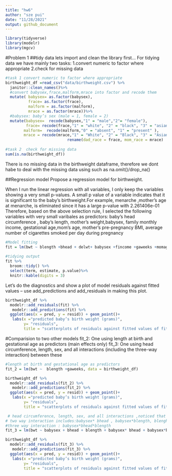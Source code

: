 ```yaml
---
title: "hw6"
author: "sze pui"
date: "11/28/2021"
output: github_document
---
```

```r
library(tidyverse)
library(modelr)
library(mgcv)
```

#Problem 1
##tidy data
lets import and clean the library first...
For  tidying data we have mainly two tasks: 
1.convert numeric to factor where appropriate
2.check for missing data

```r
#task 1 convert numeric to factor where appropriate
birthweight_df =read_csv("data/birthweight.csv") %>% 
  janitor::clean_names()%>% 
  #convert babysex,frace,malform,mrace into factor and recode them 
  mutate( babysex= as.factor(babysex),
          frace= as.factor(frace),
          malform = as.factor(malform),
          mrace = as.factor(mrace))%>% 
  #babysex: baby’s sex (male = 1, female = 2)
  mutate(babysex=  recode(babysex,"1" = "male","2"= "female"),
         frace= recode(frace,"1" = "white", "2" = "black", "3" = "asian", "4" = "puerto rican", "8" = "other", "9" = "unknown"),
        malform=  recode(malform,"0" = "absent", "1" = "present" ),
        mrace = recode(mrace,"1" = "White", "2" = "Black", "3" = "Asian", "4" = "Puerto Rican", "8" = "Other")) %>% 
                           rename(dad_race = frace, mom_race = mrace)
  
#task 2  check for missing data
sum(is.na(birthweight_df))
```
There is no missing data in the birthweight dataframe, therefore we dont habe to deal with the missing data using such as na.omit()/drop_na()

##Regression model
Propose a regression model for birthweight.

When I run the linear regression with all variables, I only keep the variables showing a very small p-values. A small p value of a variable indicates that it is significant to the baby's birthweight.For example, menarche ,mother’s age at menarche, is eliminated since it has a large p-value with 2.261406e-01	
Therefore, based on the above selection rule, I selected the following variables with very small varibales as predictors: baby’s head circumference , baby’s length, mother’s weight,babysex, family monthly income, gestational age,mom's age,  mother’s pre-pregnancy BMI, average number of cigarettes smoked per day during pregnancy
```r
#Model fitting
fit = lm(bwt ~ blength +bhead + delwt+ babysex +fincome +gaweeks +momage +ppbmi +smoken , data = birthweight_df) 
 
#tidying output 
fit %>% 
  broom::tidy() %>% 
  select(term, estimate, p.value)%>% 
  knitr::kable(digits = 3)


```
Let's do the diagnostics and show a plot of model residuals against fitted values – use add_predictions and add_residuals in making this plot.
```r
birthweight_df %>% 
  modelr::add_residuals(fit) %>% 
   modelr::add_predictions(fit) %>% 
  ggplot(aes(x = pred, y = resid)) + geom_point()+
   labs(x ="predicted baby’s birth weight (grams)", 
        y= "residuals", 
        title = "scatterplots of residuals against fitted values of fit_1")
```

#Comparision to two other models 
fit_2: One using length at birth and gestational age as predictors (main effects only)
fit_3: One using head circumference, length, sex, and all interactions (including the three-way interaction) between these
```r
#length at birth and gestational age as predictors
fit_2 = lm(bwt ~  blength +gaweeks, data = birthweight_df)

birthweight_df %>% 
  modelr::add_residuals(fit_2) %>% 
   modelr::add_predictions(fit_2) %>% 
  ggplot(aes(x = pred, y = resid)) + geom_point()+
   labs(x ="predicted baby’s birth weight (grams)", 
        y= "residuals", 
        title = "scatterplots of residuals against fitted values of fit_2")

 # head circumference, length, sex, and all interactions ,noticed that the interaction between predictors can be caclulated by using multiply
# two way interaction includes:babysex* bhead , babysex*blength, blenght*bhead 
#three way interaction : babysex*bhead*blength
fit_3 = lm(bwt ~ babysex + bhead + blength + babysex* bhead + babysex*blength + blength*bhead + babysex*bhead*blength, data = birthweight_df)

birthweight_df %>% 
  modelr::add_residuals(fit_3) %>% 
   modelr::add_predictions(fit_3) %>% 
  ggplot(aes(x = pred, y = resid)) + geom_point()+
   labs(x ="predicted baby’s birth weight (grams)", 
        y= "residuals", 
        title = "scatterplots of residuals against fitted values of fit_3")
```


```r

```

